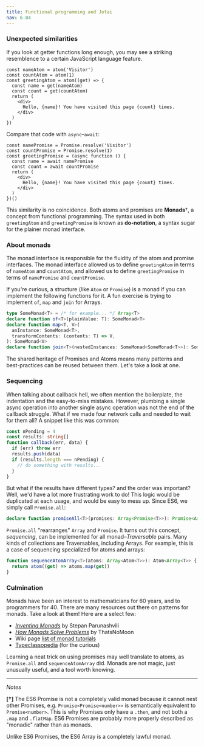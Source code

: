 ```yaml
---
title: Functional programming and Jotai
nav: 6.04
---
```


### Unexpected similarities

If you look at getter functions long enough, you may see a striking resemblence
to a certain JavaScript language feature.

```tsx
const nameAtom = atom('Visitor')
const countAtom = atom(1)
const greetingAtom = atom((get) => {
  const name = get(nameAtom)
  const count = get(countAtom)
  return (
    <div>
      Hello, {name}! You have visited this page {count} times.
    </div>
  )
})
```

Compare that code with `async`–`await`:

```tsx
const namePromise = Promise.resolve('Visitor')
const countPromise = Promise.resolve(1)
const greetingPromise = (async function () {
  const name = await namePromise
  const count = await countPromise
  return (
    <div>
      Hello, {name}! You have visited this page {count} times.
    </div>
  )
})()
```

This similarity is no coincidence. Both atoms and promises are **Monads**†, a
concept from functional programming. The syntax used in both `greetingAtom` and
`greetingPromise` is known as **do-notation**, a syntax sugar for the plainer
monad interface.

### About monads

The monad interface is responsible for the fluidity of the atom and promise
interfaces. The monad interface allowed us to define `greetingAtom` in terms of
`nameAtom` and `countAtom`, and allowed us to define `greetingPromise` in terms
of `namePromise` and `countPromise`.

If you're curious, a structure (like `Atom` or `Promise`) is a monad if you can
implement the following functions for it. A fun exercise is trying to implement
`of`, `map` and `join` for Arrays.

```ts
type SomeMonad<T> = /* for example... */ Array<T>
declare function of<T>(plainValue: T): SomeMonad<T>
declare function map<T, V>(
  anInstance: SomeMonad<T>,
  transformContents: (contents: T) => V,
): SomeMonad<V>
declare function join<T>(nestedInstances: SomeMonad<SomeMonad<T>>): SomeMonad<T>
```

The shared heritage of Promises and Atoms means many patterns and best-practices
can be reused between them. Let's take a look at one.

### Sequencing

When talking about callback hell, we often mention the boilerplate, the
indentation and the easy-to-miss mistakes. However, plumbing a single async
operation into another single async operation was not the end of the callback
struggle. What if we made four network calls and needed to wait for them all?
A snippet like this was common:

```ts
const nPending = 4
const results: string[]
function callback(err, data) {
  if (err) throw err
  results.push(data)
  if (results.length === nPending) {
    // do something with results...
  }
}
```

But what if the results have different types? and the order was important? Well,
we'd have a lot more frustrating work to do! This logic would be duplicated at
each usage, and would be easy to mess up. Since ES6, we simply call `Promise.all`:

```ts
declare function promiseAll<T>(promises: Array<Promise<T>>): Promise<Array<T>>
```

`Promise.all` "rearranges" `Array` and `Promise`. It turns out this concept,
_sequencing_, can be implemented for all monad–_Traversable_ pairs. Many kinds
of collections are Traversables, including Arrays. For example, this is a case
of sequencing specialized for atoms and arrays:

```ts
function sequenceAtomArray<T>(atoms: Array<Atom<T>>): Atom<Array<T>> {
  return atom((get) => atoms.map(get))
}
```

### Culmination

Monads have been an interest to mathematicians for 60 years, and to programmers
for 40. There are many resources out there on patterns for monads. Take a look
at them! Here are a select few:

- [_Inventing Monads_](https://stopa.io/post/247) by Stepan Parunashvili
- [_How Monads Solve Problems_](https://thatsnomoon.dev/posts/ts-monads/) by ThatsNoMoon
- Wiki page [list of monad tutorials](https://wiki.haskell.org/Monad_tutorials_timeline)
- [Typeclassopedia](https://wiki.haskell.org/Typeclassopedia) (for the curious)

Learning a neat trick on using promises may well translate to atoms, as
`Promise.all` and `sequenceAtomArray` did. Monads are not magic, just unusually
useful, and a tool worth knowing.

---

_Notes_

**[†]** The ES6 Promise is not a completely valid monad because it cannot nest other
Promises, e.g. `Promise<Promise<number>>` is semantically equivalent to
`Promise<number>`. This is why Promises only have a `.then`, and not both a
`.map` and `.flatMap`. ES6 Promises are probably more properly described as
"monadic" rather than as monads.

Unlike ES6 Promises, the ES6 Array is a completely lawful monad.
